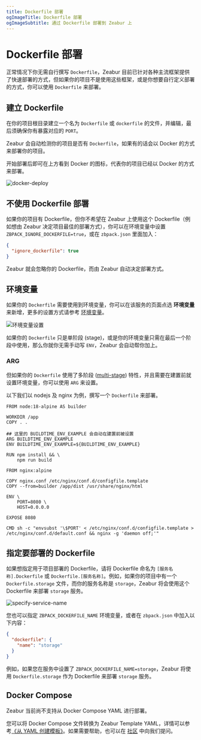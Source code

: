 ```yaml
---
title: Dockerfile 部署
ogImageTitle: Dockerfile 部署
ogImageSubtitle: 通过 Dockerfile 部署到 Zeabur 上
---
```



# Dockerfile 部署

正常情况下你无需自行撰写 `Dockerfile`，Zeabur 目前已针对各种主流框架提供了快速部署的方式，但如果你的项目不是使用这些框架，或是你想要自行定义部署的方式，你可以使用 `Dockerfile` 来部署。

## 建立 Dockerfile

在你的项目根目录建立一个名为 `Dockerfile` 或 `dockerfile` 的文件，并编辑，最后须确保你有暴露对应的 `PORT`。

Zeabur 会自动检测你的项目是否有 `Dockerfile`，如果有的话会以 Docker 的方式来部署你的项目。

<Callout type="info">
  开始部署后即可在上方看到 Docker 的图标，代表你的项目已经以 Docker 的方式来部署。
</Callout>

![docker-deploy](/deploy/dockerfile/docker-deploy.png)

## 不使用 Dockerfile 部署

如果你的项目有 Dockerfile，但你不希望在 Zeabur 上使用这个 Dockerfile（例如想由 Zeabur 决定项目最佳的部署方式），你可以在环境变量中设置 `ZBPACK_IGNORE_DOCKERFILE=true`，或在 `zbpack.json` 里面加入：

```json
{
  "ignore_dockerfile": true
}
```

Zeabur 就会忽略你的 Dockerfile，而由 Zeabur 自动决定部署方式。

## 环境变量

如果你的 `Dockerfile` 需要使用到环境变量，你可以在该服务的页面点选 **环境变量** 来新增，更多的设置方式请参考 [环境变量](/zh-CN/environment/variables)。

![环境变量设置](/environment/add-variables.png)

如果你的 `Dockerfile` 只是单阶段 (stage)，或是你的环境变量只需在最后一个阶段中使用，那么你就你无需手动写 `ENV`，Zeabur 会自动帮你加上。

### ARG

但如果你的 `Dockerfile` 使用了多阶段 ([multi-stage](https://docs.docker.com/build/building/multi-stage/)) 特性，并且需要在建置前就设置环境变量，你可以使用 `ARG` 来设置。

以下我们以 nodejs 及 nginx 为例，撰写一个 `Dockerfile` 来部署。

```docker {7-8} copy
FROM node:18-alpine AS builder

WORKDIR /app
COPY . .

## 这里的 BUILDTIME_ENV_EXAMPLE 会自动在建置前被设置
ARG BUILDTIME_ENV_EXAMPLE
ENV BUILDTIME_ENV_EXAMPLE=${BUILDTIME_ENV_EXAMPLE}

RUN npm install && \
    npm run build

FROM nginx:alpine

COPY nginx.conf /etc/nginx/conf.d/configfile.template
COPY --from=builder /app/dist /usr/share/nginx/html

ENV \
    PORT=8080 \
    HOST=0.0.0.0

EXPOSE 8080

CMD sh -c "envsubst '\$PORT' < /etc/nginx/conf.d/configfile.template > /etc/nginx/conf.d/default.conf && nginx -g 'daemon off;'"
```

## 指定要部署的 Dockerfile

如果想指定用于项目部署的 Dockerfile，请将 Dockerfile 命名为 `[服务名称].Dockerfile` 或 `Dockerfile.[服务名称]`。例如，如果你的项目中有一个 `Dockerfile.storage` 文件，而你的服务名称是 `storage`，Zeabur 将会使用这个 Dockerfile 来部署 `storage` 服务。

![specify-service-name](/deploy/dockerfile/specify-service-name.png)

您也可以指定 `ZBPACK_DOCKERFILE_NAME` 环境变量，或者在 `zbpack.json` 中加入以下内容：

```json
{
  "dockerfile": {
    "name": "storage"
  }
}
```

例如，如果您在服务中设置了 `ZBPACK_DOCKERFILE_NAME=storage`，Zeabur 将使用 `Dockerfile.storage` 作为 Dockerfile 来部署 `storage` 服务。

## Docker Compose

Zeabur 当前尚不支持从 Docker Compose YAML 进行部署。

您可以将 Docker Compose 文件转换为 Zeabur Template YAML，详情可以参考[《从 YAML 创建模板》](/template/template-in-code)。如果需要帮助，也可以在 [社区](https://discord.gg/zeabur) 中向我们提问。
